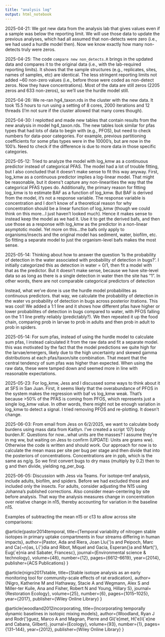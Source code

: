 ```yaml
---
title: "analysis log"
output: html_notebook
---
```


2025-04-21: We got new data from the analysis lab that gives values even if a sample was below the reporting limit. We will use those data to update the previous analyses, which had all assumed that non-detects were zero (i.e., we had used a hurdle model then). Now we know exactly how many non-detects truly were zeros.

2025-04-25: The code `compare new non_detects.R` brings in the updated data and compares it to the original data (i.e., with the lab-required reporting limits). It shows that the sample structures (e.g., replicates, sites, names of samples, etc) are identical. The less stringent reporting limits not added ~60 non-zero values (i.e., before those were coded as non-detect zeros. Now they have concentrations). Most of the data are still zeros (2205 zeros and 633 non-zeros), so we'll use the hurdle model still.

2025-04-26: We re-ran hg4_taxon.rds in the cluster with the new data. It took 15.5 hours to run using a setting of 8 cores, 2000 iterations and 12 threads (I'm not sure if the cluster allowed that many cores though).

2025-04-30: I replotted and made new tables that contain results from the new analysis in model hg4_taxon.rds. The new tables look similar for pfas types that had lots of data to begin with (e.g., PFOS), but need to check numbers for data-poor categories. For example, previous partitioning coefficients for some pfas types were in the 10000's, but are now in the 100's. Need to check if the difference is due to more data in those specific categories.

2025-05-12: Tried to analyze the model with log_kmw as a continuous predictor instead of categorical PFAS. The model had a lot of trouble fitting, but I also concluded that it doesn't make sense to fit this way anyway. First, log_kmw as a continuous predictor implies a log-linear model. That might be reasonable, but it doens't capture any non-linearities the way that the categorical PFAS types do. Additionally, the primary reason for fitting log_kmw is to estimate BAF as a function of log_kmw. But BAF is derived from the model, it's not a response variable. The response variable is concentration and I don't know of a theoretical reason for why concentration should be a linear function of log_kmw (though we could think on this more...I just haven't looked much). Hence it makes sense to instead keep the model as we had it. Use it to get the derived bafs, and then use those as a response with log_kmw as the predictor in a non-linear asymptotic model. Yet more on this...the bafs only apply to organisms/insects and the original model has sediment, water, biofilm, etc. So fitting a separate model to just the organism-level bafs makes the most sense.

2025-05-14: Thinking about how to answer the question 'Is the probability of detection in the water associated with probability of detection in bugs?'. I initially categorized this as detection in water = 0/1, then fit a model with that as the predictor. But it doesn't make sense, because we have site-level data so as long as there is a single detection in water then the site has "1". In other words, there are not comparable categorical predictors of detection

Instead, what we've done is use the hurdle model probabilites as continuous predictors. that way, we calculate the probability of detection in the water vs probability of detection in bugs across posterior itrations. This was cool! We added a 1:1 line and it shows how different pfas have higher or lower probabilites of detection in bugs compared to water, with PFOS falling on the 1:1 line pretty reliably (predictably?). We then repeated it up the food chain, comparing prob in larvae to prob in adults and then prob in adult to prob in spiders. 

2025-05-14: For sum pfas, instead of using the hurdle model to calculate sum pfas, I instead calculated it from the raw data and fit a separate model. this was motivated by the fact that the model predictions we quite high for the larvae/emergers, likely due to the high uncertainty and skewed gamma distributions at each pfas/taxon/site combination. That meant that the central tendency of sum pfas was higher than expected. When using the raw data, these were tamped down and seemed more in line with reasonable expectations.

2025-05-23: For log_kmw, Jess and I discussed some ways to think about it at SFS in San Juan. First, it seems likely that the overabundance of PFOS in the system makes the regression with baf vs log_kmw weak. That's because >50% of the PFAS is coming from PFOS, which represents just a single log_kmw value. In other words, there might not be enough variation in log_kmw to detect a signal. I tried removing PFOS and re-plotting. It doesn't change.

2025-06-03: From email from Jess on 6/2/2025, we want to calculate body burdens using mass data from Kaitlyn. I've created a script '07) body burden.R'. Questions for now...what units are the masses? I assume they're in mg ww, but waiting on Jess to confirm (UPDATE: Units are grams ww). Otherwise the code is written and should work. Our approach for now is to calculate the mean mass per site per bug per stage and then divide that into the posteriors of concentrations. Concentrations are in ppb, which is the same as ng/g. So we first convert bugs to dry mass (multiply by 0.2) then to g and then divide, yielding ng_per_bug.

2025-06-05: Discussion with Jess via Teams. For isotope-tmf analysis, include adults, biofilm, and spiders. Before we had excluded those and included only the insects. For adults, consider adjusting the N15 using Johanna's published corrections. Also consider mean-centering by site before analysis. That way the analysis measures change in concentration over relative change in n15, thereby accounting for variation in the baseline n15.

Examples of subtracting the mean n15 or c13 to allow across site comparisons:

@article{pastor2014temporal,
  title={Temporal variability of nitrogen stable isotopes in primary uptake compartments in four streams differing in human impacts},
  author={Pastor, Ada and Riera, Joan Llu{\'\i}s and Peipoch, Marc and Ca{\~n}as, L{\'\i}dia and Ribot, Miquel and Gacia, Esperan{\c{c}}a and Mart{\'\i}, Eug{\`e}nia and Sabater, Francesc},
  journal={Environmental science \& technology},
  volume={48},
  number={12},
  pages={6612--6619},
  year={2014},
  publisher={ACS Publications}
}

@article{nigro2017stable,
  title={Stable isotope analysis as an early monitoring tool for community-scale effects of rat eradication},
  author={Nigro, Katherine M and Hathaway, Stacie A and Wegmann, Alex S and Miller-ter Kuile, Ana and Fisher, Robert N and Young, Hillary S},
  journal={Restoration Ecology},
  volume={25},
  number={6},
  pages={1015--1025},
  year={2017},
  publisher={Wiley Online Library}
}

@article{woodland2012incorporating,
  title={Incorporating temporally dynamic baselines in isotopic mixing models},
  author={Woodland, Ryan J and Rodr{\'\i}guez, Marco A and Magnan, Pierre and Gl{\'e}met, H{\'e}l{\`e}ne and Cabana, Gilbert},
  journal={Ecology},
  volume={93},
  number={1},
  pages={131--144},
  year={2012},
  publisher={Wiley Online Library}
}
